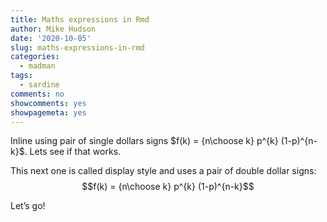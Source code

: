 ```yaml
---
title: Maths expressions in Rmd
author: Mike Hudson
date: '2020-10-05'
slug: maths-expressions-in-rmd
categories:
  - madman
tags:
  - sardine
comments: no
showcomments: yes
showpagemeta: yes
---
```


Inline using pair of single dollars signs $f(k) = {n\choose k} p^{k} (1-p)^{n-k}$. Lets see if that works.

This next one is called display style and uses a pair of double dollar signs: $$f(k) = {n\choose k} p^{k} (1-p)^{n-k}$$

Let's go!
